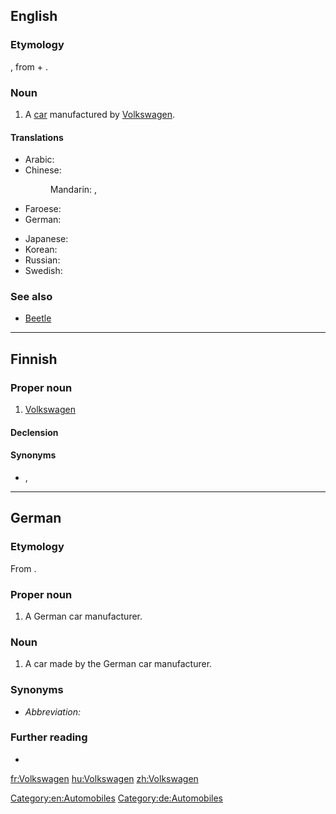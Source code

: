 ==English==

===Etymology===
{{bor|en|de|Volkswagen}}, from {{m|de|Volks||people's}} + {{m|de|Wagen|g=m||car, vehicle}}.

===Noun===
{{en-noun}}

# A [[car]] manufactured by [[w:Volkswagen|Volkswagen]].

====Translations====
{{trans-top|a car manufacturer, a car manufactured by Volkswagen (transliterations)}}
* Arabic: {{t|ar|فولكس واجن|m|tr=fulkswāgin}}
* Chinese:
*: Mandarin: {{t+|cmn|大眾}}, {{t+|cmn|大众|tr=dàzhòng}}
* Faroese: {{t|fo|fólkavognur|m}}
* German: {{t|de|Volkswagen|m}}
{{trans-mid}}
* Japanese: {{t|ja|フォルクスワーゲン|tr=Forukusuwāgen|sc=Jpan}}
* Korean: {{t|ko|폭스바겐|tr=Pokseubagen|sc=Kore}}
* Russian: {{t|ru|Фольксва́ген|m}}
* Swedish: {{t+|sv|folkvagn|c}}
{{trans-bottom}}

===See also===
*[[Beetle]]

[[Category:en:Automobiles]]

----

==Finnish==

===Proper noun===
{{fi-proper noun}}

# [[#English|Volkswagen]] {{gloss|German car manufacturer or a car made by it}}

====Declension====
{{fi-decl-paperi|i=0|Volkswagen|a}}

====Synonyms====
* {{sense|car}} {{l|fi|volkkari}}, {{l|fi|folkkari}}

----

==German==
{{wikipedia}}

===Etymology===
From {{affix|de|Volk|gloss1=people|-s-|Wagen|gloss3=car}}.

===Proper noun===
{{de-proper noun|m|}}

# A German car manufacturer.

===Noun===
{{head|de|noun|g=m|genitive|Volkswagens|plural|Volkswagen}}

# A car made by the German car manufacturer.
#: {{ux|de|Ich fahre einen '''Volkswagen.'''|t=I drive a '''Volkswagen.'''}}

===Synonyms===
* ''Abbreviation:'' {{l|de|VW}}

===Further reading===
* {{R:Duden}}

[[Category:de:Automobiles]]

[[fr:Volkswagen]]
[[hu:Volkswagen]]
[[zh:Volkswagen]]